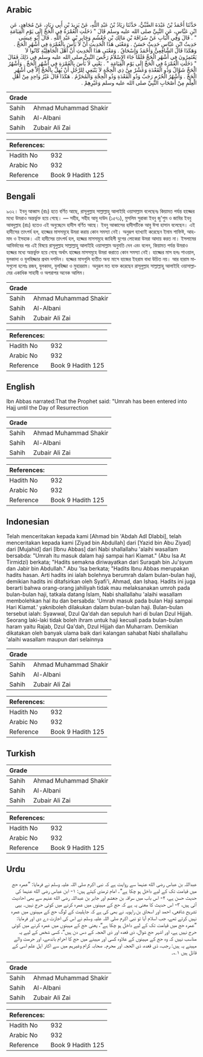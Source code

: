 ## Arabic


<div dir="rtl" lang="ar" style={{fontSize:'larger',backgroundColor:'#f8f9fa',padding:20}}>
حَدَّثَنَا أَحْمَدُ بْنُ عَبْدَةَ الضَّبِّيُّ، حَدَّثَنَا زِيَادُ بْنُ عَبْدِ اللَّهِ، عَنْ يَزِيدَ بْنِ أَبِي زِيَادٍ، عَنْ مُجَاهِدٍ، عَنِ ابْنِ عَبَّاسٍ، عَنِ النَّبِيِّ صلى الله عليه وسلم قَالَ ‏"‏ دَخَلَتِ الْعُمْرَةُ فِي الْحَجِّ إِلَى يَوْمِ الْقِيَامَةِ ‏"‏ ‏.‏ قَالَ وَفِي الْبَابِ عَنْ سُرَاقَةَ بْنِ مَالِكِ بْنِ جُعْشُمٍ وَجَابِرِ بْنِ عَبْدِ اللَّهِ ‏.‏ قَالَ أَبُو عِيسَى حَدِيثُ ابْنِ عَبَّاسٍ حَدِيثٌ حَسَنٌ ‏.‏ وَمَعْنَى هَذَا الْحَدِيثِ أَنْ لاَ بَأْسَ بِالْعُمْرَةِ فِي أَشْهُرِ الْحَجِّ ‏.‏ وَهَكَذَا قَالَ الشَّافِعِيُّ وَأَحْمَدُ وَإِسْحَاقُ ‏.‏ وَمَعْنَى هَذَا الْحَدِيثِ أَنَّ أَهْلَ الْجَاهِلِيَّةِ كَانُوا لاَ يَعْتَمِرُونَ فِي أَشْهُرِ الْحَجِّ فَلَمَّا جَاءَ الإِسْلاَمُ رَخَّصَ النَّبِيُّ صلى الله عليه وسلم فِي ذَلِكَ فَقَالَ ‏"‏ دَخَلَتِ الْعُمْرَةُ فِي الْحَجِّ إِلَى يَوْمِ الْقِيَامَةِ ‏"‏ ‏.‏ يَعْنِي لاَ بَأْسَ بِالْعُمْرَةِ فِي أَشْهُرِ الْحَجِّ ‏.‏ وَأَشْهُرُ الْحَجِّ شَوَّالٌ وَذُو الْقَعْدَةِ وَعَشْرٌ مِنْ ذِي الْحِجَّةِ لاَ يَنْبَغِي لِلرَّجُلِ أَنْ يُهِلَّ بِالْحَجِّ إِلاَّ فِي أَشْهُرِ الْحَجِّ ‏.‏ وَأَشْهُرُ الْحُرُمِ رَجَبٌ وَذُو الْقَعْدَةِ وَذُو الْحِجَّةِ وَالْمُحَرَّمُ ‏.‏ هَكَذَا قَالَ غَيْرُ وَاحِدٍ مِنْ أَهْلِ الْعِلْمِ مِنْ أَصْحَابِ النَّبِيِّ صلى الله عليه وسلم وَغَيْرِهِمْ ‏.‏
</div>
<div style={{backgroundColor:'#f8f9fa',padding:20, marginBottom: 10}}><table> <thead> <tr> <th>Grade</th> <th></th> </tr> </thead> <tbody> <tr><td>Sahih</td><td>Ahmad Muhammad Shakir</td></tr><tr><td>Sahih</td><td>Al-Albani</td></tr><tr><td>Sahih</td><td>Zubair Ali Zai</td></tr></tbody></table><table> <thead> <tr> <th>References:</th> <th></th> </tr> </thead> <tbody><tr><td>Hadith No</td><td>932</td></tr><tr><td>Arabic No</td><td>932</td></tr><tr><td>Reference</td><td>Book 9 Hadith 125</td></tr></tbody></table></div>

## Bengali


<div dir="ltr" lang="bn" style={{fontSize:'larger',backgroundColor:'#f8f9fa',padding:20}}>
৯৩২। ইবনু আব্বাস (রাঃ) হতে বর্ণিত আছে, রাসূলুল্লাহ সাল্লাল্লাহু আলাইহি ওয়াসাল্লাম বলেছেনঃ কিয়ামত পর্যন্ত হাজ্জের মধ্যে উমরাও অন্তর্ভুক্ত হয়ে গেছে। — সহীহ, সহীহ আবু দাউদ (১৫৭১), মুসলিম সুরাকা ইবনু জু'শুম ও জাবির ইবনু আবদুল্লাহ (রাঃ) হতেও এই অনুচ্ছেদে হাদীস বর্ণিত আছে। ইবনু আব্বাসের হাদীসটিকে আবু ঈসা হাসান বলেছেন। এই হাদীসের তাৎপর্য হল, হাজ্জের মাসসমূহে উমরা করায় কোন সমস্যা নেই। অনুরূপ ব্যাখ্যাই করেছেন ইমাম শাফিঈ, আহমাদ ও ইসহাক। এই হাদীসের তাৎপর্য হল, হজ্জের মাসসমূহে জাহিলী যুগের লোকেরা উমরা আদায় করত না। ইসলামের আবির্ভাবের পর এই বিষয়ে রাসূলুল্লাহ সাল্লাল্লাহু আলাইহি ওয়াসাল্লাম অনুমতি দেন এবং বলেন, কিয়ামত পর্যন্ত উমরাও হজ্জের মধ্যে অন্তর্ভুক্ত হয়ে গেছে অর্থাৎ হাজ্জের মাসসমূহে উমরা করাতে কোন সমস্যা নেই। হাজ্জের মাস হলঃ শাওয়াল, যুলকাদা ও যুলহিজ্জার প্রথম দশদিন। হজ্জের মাসগুলি ব্যতীত অন্য মাসে হাজের ইহরাম বাধা উচিত নয়। আর হারাম মাসগুলো হলোঃ রজব, যুলকাদা, যুলহিজ্জা ও মুহাররাম। অনুরূপ মত ব্যক্ত করেছেন রাসূলুল্লাহ সাল্লাল্লাহু আলাইহি ওয়াসাল্লামের একাধিক সাহাবী ও অপরাপর অনেক আলিম।
</div>
<div style={{backgroundColor:'#f8f9fa',padding:20, marginBottom: 10}}><table> <thead> <tr> <th>Grade</th> <th></th> </tr> </thead> <tbody> <tr><td>Sahih</td><td>Ahmad Muhammad Shakir</td></tr><tr><td>Sahih</td><td>Al-Albani</td></tr><tr><td>Sahih</td><td>Zubair Ali Zai</td></tr></tbody></table><table> <thead> <tr> <th>References:</th> <th></th> </tr> </thead> <tbody><tr><td>Hadith No</td><td>932</td></tr><tr><td>Arabic No</td><td>932</td></tr><tr><td>Reference</td><td>Book 9 Hadith 125</td></tr></tbody></table></div>

## English


<div dir="ltr" lang="en" style={{fontSize:'larger',backgroundColor:'#f8f9fa',padding:20}}>
Ibn Abbas narrated:That the Prophet said: "Umrah has been entered into Hajj until the Day of Resurrection
</div>
<div style={{backgroundColor:'#f8f9fa',padding:20, marginBottom: 10}}><table> <thead> <tr> <th>Grade</th> <th></th> </tr> </thead> <tbody> <tr><td>Sahih</td><td>Ahmad Muhammad Shakir</td></tr><tr><td>Sahih</td><td>Al-Albani</td></tr><tr><td>Sahih</td><td>Zubair Ali Zai</td></tr></tbody></table><table> <thead> <tr> <th>References:</th> <th></th> </tr> </thead> <tbody><tr><td>Hadith No</td><td>932</td></tr><tr><td>Arabic No</td><td>932</td></tr><tr><td>Reference</td><td>Book 9 Hadith 125</td></tr></tbody></table></div>

## Indonesian


<div dir="ltr" lang="id" style={{fontSize:'larger',backgroundColor:'#f8f9fa',padding:20}}>
Telah menceritakan kepada kami [Ahmad bin 'Abdah Adl Dlabbi], telah menceritakan kepada kami [Ziyad bin Abdullah] dari [Yazid bin Abu Ziyad] dari [Mujahid] dari [Ibnu Abbas] dari Nabi shallallahu 'alaihi wasallam bersabda: "Umrah itu masuk dalam haji sampai hari Kiamat." (Abu Isa At Tirmidzi) berkata; "Hadits semakna diriwayatkan dari Suraqah bin Ju'syum dan Jabir bin Abdullah." Abu 'Isa berkata; "Hadits Ibnu Abbas merupakan hadits hasan. Arti hadits ini ialah bolehnya berumrah dalam bulan-bulan haji, demikian hadits ini ditafsirkan oleh Syafi'i, Ahmad, dan Ishaq. Hadits ini juga berarti bahwa orang-orang jahiliyah tidak mau melaksanakan umroh pada bulan-bulan haji, tatkala datang Islam, Nabi shallallahu 'alaihi wasallam membolehkan hal itu dan bersabda: 'Umrah masuk pada bulan Haji sampai Hari Kiamat.' yakniboleh dilakukan dalam bulan-bulan haji. Bulan-bulan tersebut ialah: Syawwal, Dzul Qa'dah dan sepuluh hari di bulan Dzul Hijjah. Seorang laki-laki tidak boleh ihram untuk haji kecuali pada bulan-bulan haram yaitu Rajab, Dzul Qa'dah, Dzul Hijjah dan Muharram. Demikian dikatakan oleh banyak ulama baik dari kalangan sahabat Nabi shallallahu 'alaihi wasallam maupun dari selainnya
</div>
<div style={{backgroundColor:'#f8f9fa',padding:20, marginBottom: 10}}><table> <thead> <tr> <th>Grade</th> <th></th> </tr> </thead> <tbody> <tr><td>Sahih</td><td>Ahmad Muhammad Shakir</td></tr><tr><td>Sahih</td><td>Al-Albani</td></tr><tr><td>Sahih</td><td>Zubair Ali Zai</td></tr></tbody></table><table> <thead> <tr> <th>References:</th> <th></th> </tr> </thead> <tbody><tr><td>Hadith No</td><td>932</td></tr><tr><td>Arabic No</td><td>932</td></tr><tr><td>Reference</td><td>Book 9 Hadith 125</td></tr></tbody></table></div>

## Turkish


<div dir="ltr" lang="tr" style={{fontSize:'larger',backgroundColor:'#f8f9fa',padding:20}}>

</div>
<div style={{backgroundColor:'#f8f9fa',padding:20, marginBottom: 10}}><table> <thead> <tr> <th>Grade</th> <th></th> </tr> </thead> <tbody> <tr><td>Sahih</td><td>Ahmad Muhammad Shakir</td></tr><tr><td>Sahih</td><td>Al-Albani</td></tr><tr><td>Sahih</td><td>Zubair Ali Zai</td></tr></tbody></table><table> <thead> <tr> <th>References:</th> <th></th> </tr> </thead> <tbody><tr><td>Hadith No</td><td>932</td></tr><tr><td>Arabic No</td><td>932</td></tr><tr><td>Reference</td><td>Book 9 Hadith 125</td></tr></tbody></table></div>

## Urdu


<div dir="rtl" lang="ur" style={{fontSize:'larger',backgroundColor:'#f8f9fa',padding:20}}>
عبداللہ بن عباس رضی الله عنہما سے روایت ہے کہ نبی اکرم صلی اللہ علیہ وسلم نے فرمایا: ”عمرہ حج میں قیامت تک کے لیے داخل ہو چکا ہے“۔ امام ترمذی کہتے ہیں: ۱- ابن عباس رضی الله عنہما کی حدیث حسن ہے، ۲- اس باب میں سراقہ بن جعشم اور جابر بن عبداللہ رضی الله عنہم سے بھی احادیث آئی ہیں، ۳- اس حدیث کا معنی یہ ہے کہ حج کے مہینوں میں عمرہ کرنے میں کوئی حرج نہیں۔ یہی تشریح شافعی، احمد اور اسحاق بن راہویہ نے بھی کی ہے کہ جاہلیت کے لوگ حج کے مہینوں میں عمرہ نہیں کرتے تھے، جب اسلام آیا تو نبی اکرم صلی اللہ علیہ وسلم نے اس کی اجازت دے دی اور فرمایا: ”عمرہ حج میں قیامت تک کے لیے داخل ہو چکا ہے“، یعنی حج کے مہینوں میں عمرہ کرنے میں کوئی حرج نہیں ہے، اور اشہر حج شوال، ذی قعدہ اور ذی الحجہ کے دس دن ہیں“، کسی شخص کے لیے یہ مناسب نہیں کہ وہ حج کے مہینوں کے علاوہ کسی اور مہینے میں حج کا احرام باندھے، اور حرمت والے مہینے یہ ہیں: رجب، ذی قعدہ، ذی الحجہ اور محرم۔ صحابہ کرام وغیرہم میں سے اکثر اہل علم اسی کے قائل ہیں ۱؎۔
</div>
<div style={{backgroundColor:'#f8f9fa',padding:20, marginBottom: 10}}><table> <thead> <tr> <th>Grade</th> <th></th> </tr> </thead> <tbody> <tr><td>Sahih</td><td>Ahmad Muhammad Shakir</td></tr><tr><td>Sahih</td><td>Al-Albani</td></tr><tr><td>Sahih</td><td>Zubair Ali Zai</td></tr></tbody></table><table> <thead> <tr> <th>References:</th> <th></th> </tr> </thead> <tbody><tr><td>Hadith No</td><td>932</td></tr><tr><td>Arabic No</td><td>932</td></tr><tr><td>Reference</td><td>Book 9 Hadith 125</td></tr></tbody></table></div>